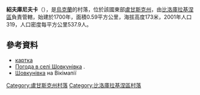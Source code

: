 {{coord|49|32|30|N|38|34|18|E|scale:100000|display=title}}

'''紹夫庫尼夫卡'''（{{lang-uk|Шовкунівка}}），是[[烏克蘭|烏克蘭]]的村落，位於該國東部[[盧甘斯克州|盧甘斯克州]]，由[[比洛庫拉基涅區|比洛庫拉基涅區]]負責管轄，始建於1700年，面積0.59平方公里，海拔高度173米，2001年人口319，人口密度每平方公里537.9人。

==參考資料==
*[http://w1.c1.rada.gov.ua/pls/z7502/A005?rdat1=07.12.2010&rf7571=17933 картка]{{dead link|date=2018年4月 |bot=InternetArchiveBot |fix-attempted=yes }}
* [http://weather.in.ua/ua/lyganskaja/29105 Погода в селі Шовкунівка] {{Wayback|url=http://weather.in.ua/ua/lyganskaja/29105 |date=20111220032051 }}.
* [http://wikimapia.org/19286532/uk/Шовкунівка Шовкунівка] {{Wayback|url=http://wikimapia.org/19286532/uk/%D0%A8%D0%BE%D0%B2%D0%BA%D1%83%D0%BD%D1%96%D0%B2%D0%BA%D0%B0 |date=20160306195809 }} на Вікімапії

{{DEFAULTSORT:Шовкунівка}}
[[Category:盧甘斯克州村落|Category:盧甘斯克州村落]]
[[Category:比洛庫拉基涅區村落|Category:比洛庫拉基涅區村落]]


{{Luhansk-geo-stub}}